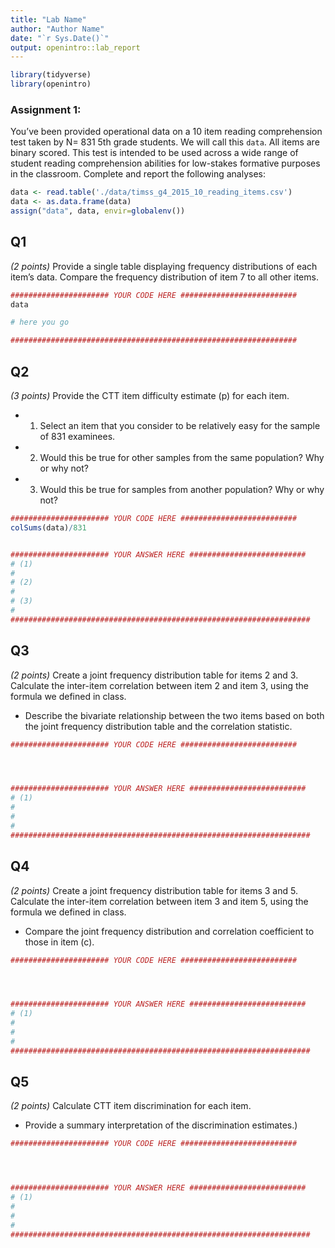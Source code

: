 ```yaml
---
title: "Lab Name"
author: "Author Name"
date: "`r Sys.Date()`"
output: openintro::lab_report
---
```


```r
library(tidyverse)
library(openintro)
```

### Assignment 1: 
You’ve been provided operational data on a 10 item reading comprehension test taken by N= 831 5th grade students. We will call this `data`. All items are binary scored. This test is intended to be used across a wide range of student reading comprehension abilities for low-stakes formative purposes in the classroom. Complete and report the following analyses:

```r
data <- read.table('./data/timss_g4_2015_10_reading_items.csv')
data <- as.data.frame(data)
assign("data", data, envir=globalenv())
```

## Q1
*(2 points)* Provide a single table displaying frequency distributions of each item’s data. Compare the frequency distribution of item 7 to all other items.

```r
###################### YOUR CODE HERE ##########################
data

# here you go

################################################################
```


## Q2

*(3 points)* Provide the CTT item difficulty estimate (p) for each item. 

- (1) Select an item that you consider to be relatively easy for the sample of 831 examinees. 
- (2) Would this be true for other samples from the same population? Why or why not?
- (3) Would this be true for samples from another population? Why or why not?

```r
###################### YOUR CODE HERE ##########################
colSums(data)/831


###################### YOUR ANSWER HERE ##########################
# (1)
#
# (2)
#
# (3) 
#
###################################################################
```


## Q3

*(2 points)* Create a joint frequency distribution table for items 2 and 3. Calculate the inter-item correlation between item 2 and item 3, using the formula we defined in class. 

- Describe the bivariate relationship between the two items based on both the joint frequency distribution table and the correlation statistic.

```r
###################### YOUR CODE HERE ##########################




###################### YOUR ANSWER HERE ##########################
# (1)
#
#
#
###################################################################
```

## Q4
*(2 points)* Create a joint frequency distribution table for items 3 and 5. Calculate the inter-item correlation between item 3 and item 5, using the formula we defined in class. 

- Compare the joint frequency distribution and correlation coefficient to those in item (c).

```r
###################### YOUR CODE HERE ##########################




###################### YOUR ANSWER HERE ##########################
# (1)
#
# 
#
###################################################################
```

## Q5
*(2 points)* Calculate CTT item discrimination for each item. 

- Provide a summary interpretation of the discrimination estimates.)

```r
###################### YOUR CODE HERE ##########################




###################### YOUR ANSWER HERE ##########################
# (1)
#
#
#
###################################################################
```


